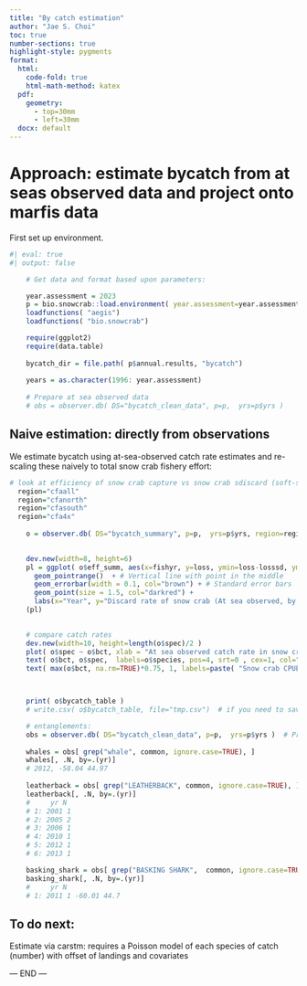 ```yaml
---
title: "By catch estimation"
author: "Jae S. Choi"
toc: true
number-sections: true
highlight-style: pygments
format:
  html: 
    code-fold: true
    html-math-method: katex
  pdf:
    geometry: 
      - top=30mm
      - left=30mm
  docx: default 
---
```


# Approach: estimate bycatch from at seas observed data and project onto marfis data

First set up environment.

```r
#| eval: true
#| output: false

    # Get data and format based upon parameters:

    year.assessment = 2023
    p = bio.snowcrab::load.environment( year.assessment=year.assessment )
    loadfunctions( "aegis")
    loadfunctions( "bio.snowcrab")

    require(ggplot2)
    require(data.table)
 
    bycatch_dir = file.path( p$annual.results, "bycatch")
    
    years = as.character(1996: year.assessment)
    
    # Prepare at sea observed data 
    # obs = observer.db( DS="bycatch_clean_data", p=p,  yrs=p$yrs )  


```


## Naive estimation: directly from observations

We estimate bycatch using at-sea-observed catch rate estimates and re-scaling these naively to total snow crab fishery effort: 

```r
# look at efficiency of snow crab capture vs snow crab sdiscard (soft-shelled, sublegal or female crab):
  region="cfaall"
  region="cfanorth"
  region="cfasouth"
  region="cfa4x"
  
    o = observer.db( DS="bycatch_summary", p=p,  yrs=p$yrs, region=region )   
    

    dev.new(width=8, height=6)
    pl = ggplot( o$eff_summ, aes(x=fishyr, y=loss, ymin=loss-losssd, ymax=loss+losssd) ) +
      geom_pointrange()  + # Vertical line with point in the middle
      geom_errorbar(width = 0.1, col="brown") + # Standard error bars
      geom_point(size = 1.5, col="darkred") +
      labs(x="Year", y="Discard rate of snow crab (At sea observed, by weight)" )
    (pl)

  
    # compare catch rates
    dev.new(width=10, height=length(o$spec)/2 )  
    plot( o$spec ~ o$bct, xlab = "At sea observed catch rate in snow crab fishery (kg/trap)", ylab="Species", type="p", cex=1.5, pch=19, col="darkorange", xlim=c(0, max(o$bct, na.rm=TRUE)*1.25), yaxt="n" )  
    text( o$bct, o$spec,  labels=o$species, pos=4, srt=0 , cex=1, col="darkslateblue")
    text( max(o$bct, na.rm=TRUE)*0.75, 1, labels=paste( "Snow crab CPUE (At sea obs., mean): ", o$bct_sc, " kg/trap"), col="darkred", cex=1.5 )



    print( o$bycatch_table )
    # write.csv( o$bycatch_table, file="tmp.csv")  # if you need to save it

    # entanglements:
    obs = observer.db( DS="bycatch_clean_data", p=p,  yrs=p$yrs )  # Prepare at sea observed data
    
    whales = obs[ grep("whale", common, ignore.case=TRUE), ]
    whales[, .N, by=.(yr)] 
    # 2012, -58.04 44.97 
    
    leatherback = obs[ grep("LEATHERBACK", common, ignore.case=TRUE), ]
    leatherback[, .N, by=.(yr)]
    #     yr N
    # 1: 2001 1
    # 2: 2005 2
    # 3: 2006 1
    # 4: 2010 1
    # 5: 2012 1
    # 6: 2013 1

    basking_shark = obs[ grep("BASKING SHARK",  common, ignore.case=TRUE), ]
    basking_shark[, .N, by=.(yr)]
    #     yr N
    # 1: 2011 1 -60.01 44.7

```

## To do next:

Estimate via carstm: requires a Poisson model of each species of catch (number) with offset of landings and covariates



--- END ---
